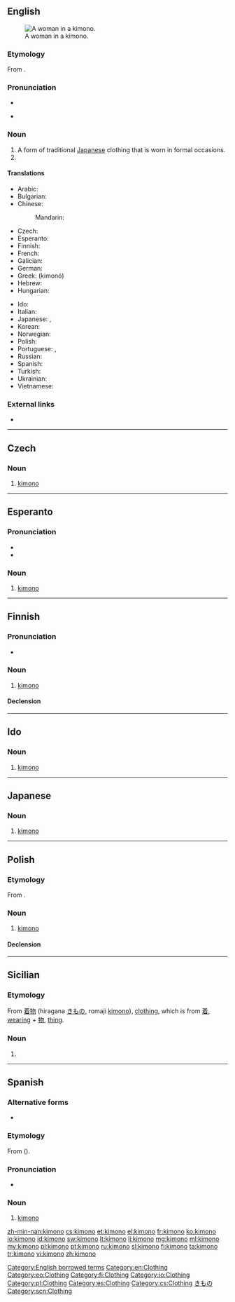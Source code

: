 {{also|kimonó|Kimono}}
==English==
[[Image:Chen Chengpo 1926.jpg|thumb|right|A woman in a kimono.]]

===Etymology===
From {{etyl|ja}} {{term|着物|sc=Jpan|tr=kimono}}.

===Pronunciation===
* {{audio|en-us-kimono.ogg|Audio (US)}}
* {{a|US}} {{IPA|/kɪˈmoʊˌnoʊ/}}

===Noun===
{{en-noun|pl=kimono|pl2=kimonos}}

# A form of traditional [[Japanese]] clothing that is worn in formal occasions.
# {{plural of|kimono}}

====Translations====
{{trans-top|traditional Japanese clothing}}
* Arabic: {{t|ar|كيمونو|tr=kīmūnū}}
* Bulgarian: {{t-|bg|кимоно|n|tr=kimono}}
* Chinese:
*: Mandarin: {{t-|cmn|和服|tr=héfú|sc=Hani}}
* Czech: {{t+|cs|kimono|n}}
* Esperanto: {{t|eo|kimono}}
* Finnish: {{t+|fi|kimono}}
* French: {{t+|fr|kimono|m}}
* Galician: {{t-|gl|quimono|m|xs=Galician}}
* German: {{t-|de|Kimono|m}}
* Greek: {{t+|el|κιμονό|n}} (kimonó)
* Hebrew: {{t+|he|קימונו}}
* Hungarian: {{t+|hu|kimonó}}
{{trans-mid}}
* Ido: {{t|io|kimono}}
* Italian: {{t-|it|chimono|m}}
* Japanese: {{t+|ja|着物|tr=kimono}}, {{t-|ja|和服|tr=wafuku}}
* Korean: {{t+|ko|기모노|sc=Hang}}
* Norwegian: {{t-|no|kimono|m}}
* Polish: {{t+|pl|kimono|n}}
* Portuguese: {{t+|pt|quimono|m}}, {{t|pt|kimono|m}}
* Russian: {{t+|ru|кимоно|n|tr=kimonó}} {{indeclinable}}
* Spanish: {{t-|es|kimono|m}}
* Turkish: {{t+|tr|kimono}}
* Ukrainian: {{t+|uk|кімоно|n|tr=kimonó|xs=Ukrainian}}
* Vietnamese: {{t+|vi|kimono|xs=Vietnamese}}
{{trans-bottom}}

===External links===
* {{pedia}}

[[Category:English borrowed terms]]
[[Category:en:Clothing]]

----

==Czech==

===Noun===
{{cs-noun|g=n}}

# [[#English|kimono]] {{gloss|traditional Japanese clothing that is worn in formal occasions}}

----

==Esperanto==

===Pronunciation===
* {{IPA|/kiˈmono/|lang=eo}}
* {{hyphenation|ki|mo|no}}

===Noun===
{{eo-noun}}

# [[#English|kimono]]

[[Category:eo:Clothing]]

----

==Finnish==

===Pronunciation===
* {{rhymes|ono|lang=fi}}

===Noun===
{{fi-noun}}

# [[#English|kimono]]

====Declension====
{{fi-decl-palvelu|kimon}}

[[Category:fi:Clothing]]

----

==Ido==

===Noun===
{{io-noun|kimon}}

# [[#English|kimono]]

[[Category:io:Clothing]]

----

==Japanese==
{{wikipedia|和服|lang=ja}}

===Noun===
{{ja-noun|r|hira=きもの}}

# {{ja-def|着物}} [[kimono]]

----

==Polish==

===Etymology===
From {{etyl|ja|pl}} {{term|着物|sc=Jpan|tr=kimono}}.

===Noun===
{{head|pl|noun|g=n}}

# [[#English|kimono]]

====Declension====
{{pl-decl-noun
|kimono|kimona
|kimona|kimon
|kimonu|kimonom
|kimono|kimona
|kimonem|kimonami
|kimonie|kimonach
|kimono|kimona
}}

[[Category:pl:Clothing]]

----

==Sicilian==

===Etymology===
From {{etyl|ja|scn}} [[着物]] (hiragana [[きもの]], romaji [[kimono]]), [[clothing]], which is from [[着]], [[wearing]] + [[物]], [[thing]].

===Noun===
{{scn-noun|kimon|m|o|o}}

# {{alternative form of|chimonu|lang=scn}}

----

==Spanish==

===Alternative forms===
* {{l|es|quimono}}
{{wikipedia|lang=es}}

===Etymology===
From {{etyl|ja|es}} {{term|着物|sc=Jpan}} ({{term|きもの|sc=Jpan|tr=kimono|lit=wearing thing}}).

===Pronunciation===
* {{IPA|/ki.ˈmo.no/|lang=es}}

===Noun===
{{es-noun|m}}

# [[#English|kimono]]

[[Category:es:Clothing]]
[[Category:cs:Clothing]]
[[Category:ja:Clothing|きもの]]
[[Category:scn:Clothing]]

[[zh-min-nan:kimono]]
[[cs:kimono]]
[[et:kimono]]
[[el:kimono]]
[[fr:kimono]]
[[ko:kimono]]
[[io:kimono]]
[[id:kimono]]
[[sw:kimono]]
[[lt:kimono]]
[[li:kimono]]
[[mg:kimono]]
[[ml:kimono]]
[[my:kimono]]
[[pl:kimono]]
[[pt:kimono]]
[[ru:kimono]]
[[sl:kimono]]
[[fi:kimono]]
[[ta:kimono]]
[[tr:kimono]]
[[vi:kimono]]
[[zh:kimono]]